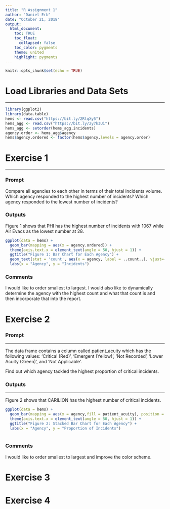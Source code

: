 ---
title: "R Assignment 1"
author: "Daniel Erb"
date: "October 21, 2018"
output: 
  html_document: 
    toc: TRUE
    toc_float: 
      collapsed: false
    toc_color: pygments
    theme: united
    highlight: pygments
---

```{r , include=FALSE}
knitr::opts_chunk$set(echo = TRUE)
```

# Load Libraries and Data Sets

---

```{r}
library(ggplot2)
library(data.table)
hems <- read.csv("https://bit.ly/2RlqXy5")
hems_agg <- read.csv("https://bit.ly/2y7k3Ui")
hems_agg <- setorder(hems_agg,incidents)
agency.order <- hems_agg$agency
hems$agency.ordered <- factor(hems$agency,levels = agency.order)
```


# Exercise 1

---

### Prompt

Compare all agencies to each other in terms of their total incidents volume. Which agency responded to the highest number of incidents? Which agency responded to the lowest number of incidents?  

### Outputs

Figure 1 shows that PHI has the highest number of incidents with 1067 while Air Evacs as the lowest number at 28.

```{r}
ggplot(data = hems) +
  geom_bar(mapping = aes(x = agency.ordered)) + 
  theme(axis.text.x = element_text(angle = 50, hjust = 1)) +
  ggtitle("Figure 1: Bar Chart for Each Agency") +
  geom_text(stat = 'count', aes(x = agency, label = ..count..), vjust=-.25) +
  labs(x = "Agency", y = "Incidents")
```

### Comments

I would like to order smallest to largest. I would also like to dynamically determine the agency with the highest count and what that count is and then incorporate that into the report.

# Exercise 2

### Prompt

---

The data frame contains a column called patient_acuity which has the following values: 'Critical (Red)', 'Emergent (Yellow)', 'Not Recorded', 'Lower Acuity (Green)', and 'Not Applicable'.  

Find out which agency tackled the highest proportion of critical incidents.  

### Outputs

---

Figure 2 shows that CARILION has the highest number of critical incidents.

```{r}
ggplot(data = hems) +
  geom_bar(mapping = aes(x = agency,fill = patient_acuity), position = "fill") + 
  theme(axis.text.x = element_text(angle = 50, hjust = 1)) +
  ggtitle("Figure 2: Stacked Bar Chart for Each Agency") +
  labs(x = "Agency", y = "Proportion of Incidents")
  
```

### Comments

I would like to order smallest to largest and improve the color scheme.




# Exercise 3



# Exercise 4


